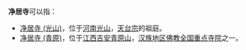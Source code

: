 '''净居寺'''可以指：
* [[净居寺_(光山)|净居寺 (光山)]]，位于[[河南|河南]][[光山|光山]]，[[天台宗|天台宗]]的祖庭。
* [[净居寺_(青原)|净居寺 (青原)]]，位于[[江西|江西]][[吉安市|吉安]][[青原山|青原山]]，[[汉族地区佛教全国重点寺院|汉族地区佛教全国重点寺院]]之一。
{{消歧义|J|Cat=三字佛寺消歧義}}